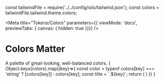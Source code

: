 const tailwindFile = require('../../config/silo/tailwind.json');
const colors = tailwindFile.tailwind.theme.colors;

<Meta title="Tokens/Colors"
parameters={{ viewMode: 'docs', previewTabs: { canvas: { hidden: true }}}}
/>

# Colors Matter

<Subtitle>
A palette of great-looking, well-balanced colors.
</Subtitle>

<ColorPalette>
  {
    Object.keys(colors).map((key)=>{
      const color = typeof colors[key] === 'string' ? [colors[key]] : colors[key];
      const title = `.${key}`;
      return (
        <ColorItem key={key} title={title} colors={color} />
      )
    })
  }
</ColorPalette>
